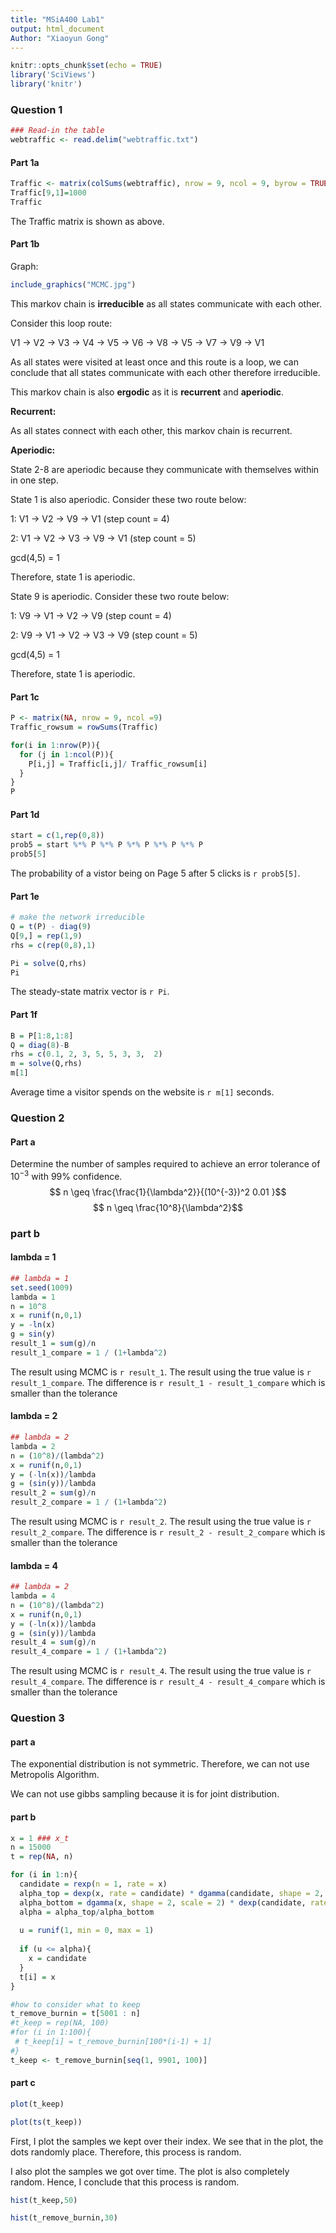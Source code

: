 ```yaml
---
title: "MSiA400 Lab1"
output: html_document
Author: "Xiaoyun Gong"
---
```


```r
knitr::opts_chunk$set(echo = TRUE)
library('SciViews')
library('knitr')
```
### Question 1

```r
### Read-in the table
webtraffic <- read.delim("webtraffic.txt")
```

#### Part 1a
```r
Traffic <- matrix(colSums(webtraffic), nrow = 9, ncol = 9, byrow = TRUE)
Traffic[9,1]=1000
Traffic
```

The Traffic matrix is shown as above. 

#### Part 1b
Graph:
```r
include_graphics("MCMC.jpg")
```


This markov chain is **irreducible** as all states communicate with each other.

Consider this loop route:

V1 -> V2 -> V3 -> V4 -> V5 -> V6 -> V8 -> V5 -> V7 -> V9 -> V1

As all states were visited at least once and this route is a loop, we can conclude that all states communicate with each other therefore irreducible. 

This markov chain is also **ergodic** as it is **recurrent** and **aperiodic**.

**Recurrent:**

As all states connect with each other, this markov chain is recurrent. 

**Aperiodic:**

State 2-8 are aperiodic because they communicate with themselves within in one step.

State 1 is also aperiodic. Consider these two route below:

1: V1 -> V2 -> V9 -> V1 (step count = 4)

2: V1 -> V2 -> V3 -> V9 -> V1 (step count = 5)

gcd(4,5) = 1

Therefore, state 1 is aperiodic.

State 9 is aperiodic. Consider these two route below:

1: V9 -> V1 -> V2 -> V9 (step count = 4)

2: V9 -> V1 -> V2 -> V3 -> V9 (step count = 5)

gcd(4,5) = 1

Therefore, state 1 is aperiodic.


#### Part 1c
```r
P <- matrix(NA, nrow = 9, ncol =9)
Traffic_rowsum = rowSums(Traffic)

for(i in 1:nrow(P)){
  for (j in 1:ncol(P)){
    P[i,j] = Traffic[i,j]/ Traffic_rowsum[i]
  }
}
P
```


#### Part 1d
```r
start = c(1,rep(0,8))
prob5 = start %*% P %*% P %*% P %*% P %*% P
prob5[5]
```
The probability of a vistor being on Page 5 after 5 clicks is `r prob5[5]`.

#### Part 1e
```r
# make the network irreducible
Q = t(P) - diag(9)
Q[9,] = rep(1,9)
rhs = c(rep(0,8),1)

Pi = solve(Q,rhs)
Pi
```
The steady-state matrix vector is `r Pi`.

#### Part 1f
```r
B = P[1:8,1:8]
Q = diag(8)-B
rhs = c(0.1, 2, 3, 5, 5, 3, 3,  2)
m = solve(Q,rhs)
m[1]
```
Average time a visitor spends on the website is `r m[1]` seconds.

### Question 2

#### Part a
Determine the number of samples required to achieve an error tolerance of $10^{-3}$ with 99% confidence.
$$ n \geq \frac{\frac{1}{\lambda^2}}{(10^{-3})^2 0.01 }$$
$$ n \geq \frac{10^8}{\lambda^2}$$

### part b

#### lambda = 1
```r
## lambda = 1
set.seed(1009)
lambda = 1
n = 10^8
x = runif(n,0,1)
y = -ln(x)
g = sin(y)
result_1 = sum(g)/n
result_1_compare = 1 / (1+lambda^2)
```

The result using MCMC is `r result_1`. The result using the true value is `r result_1_compare`. The difference is `r result_1 - result_1_compare` which is smaller than the tolerance

#### lambda = 2
```r
## lambda = 2
lambda = 2
n = (10^8)/(lambda^2)
x = runif(n,0,1)
y = (-ln(x))/lambda
g = (sin(y))/lambda
result_2 = sum(g)/n
result_2_compare = 1 / (1+lambda^2)
```

The result using MCMC is `r result_2`. The result using the true value is `r result_2_compare`. The difference is `r result_2 - result_2_compare` which is smaller than the tolerance

#### lambda = 4
```r
## lambda = 2
lambda = 4
n = (10^8)/(lambda^2)
x = runif(n,0,1)
y = (-ln(x))/lambda
g = (sin(y))/lambda
result_4 = sum(g)/n
result_4_compare = 1 / (1+lambda^2)
```

The result using MCMC is `r result_4`. The result using the true value is `r result_4_compare`. The difference is `r result_4 - result_4_compare` which is smaller than the tolerance

### Question 3

#### part a

The exponential distribution is not symmetric. Therefore, we can not use Metropolis Algorithm.

We can not use gibbs sampling because it is for joint distribution. 

#### part b
```r
x = 1 ### x_t
n = 15000
t = rep(NA, n)

for (i in 1:n){
  candidate = rexp(n = 1, rate = x)
  alpha_top = dexp(x, rate = candidate) * dgamma(candidate, shape = 2, scale = 2)
  alpha_bottom = dgamma(x, shape = 2, scale = 2) * dexp(candidate, rate = x)
  alpha = alpha_top/alpha_bottom
  
  u = runif(1, min = 0, max = 1)
  
  if (u <= alpha){
    x = candidate
  }
  t[i] = x
} 
```

```r
#how to consider what to keep
t_remove_burnin = t[5001 : n]
#t_keep = rep(NA, 100)
#for (i in 1:100){
 # t_keep[i] = t_remove_burnin[100*(i-1) + 1]
#}
t_keep <- t_remove_burnin[seq(1, 9901, 100)]
```

#### part c
```r
plot(t_keep)
```
```r
plot(ts(t_keep))
```


First, I plot the samples we kept over their index. We see that in the plot, the dots randomly place. Therefore, this process is random. 

I also plot the samples we got over time. The plot is also completely random. Hence, I conclude that this process is random. 


```r
hist(t_keep,50)
```





```r
hist(t_remove_burnin,30)
```




